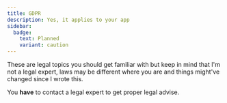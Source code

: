 ```yaml
---
title: GDPR
description: Yes, it applies to your app
sidebar:
  badge:
    text: Planned
    variant: caution
---
```



<SimonSays title="I am not a legal expert and this is not legal advise">
These are legal topics you should get familiar with but keep in mind that I'm not a legal expert, laws may be different where you are and things might've changed since I wrote this.

You **have** to contact a legal expert to get proper legal advise.
</SimonSays>

<SimonSays>

</SimonSays>
